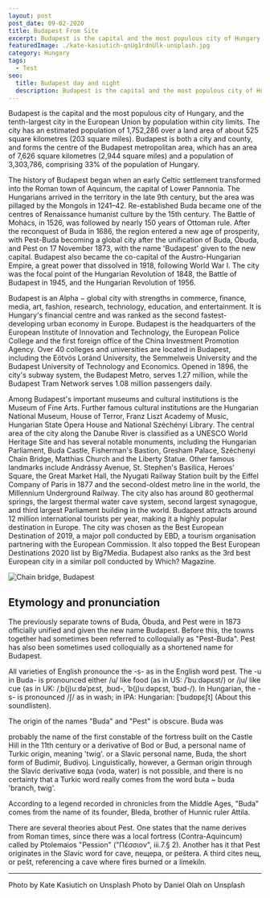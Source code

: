 ```yaml
---
layout: post
post_date: 09-02-2020
title: Budapest From Site
excerpt: Budapest is the capital and the most populous city of Hungary, and the tenth-largest city in the European Union by population within city limits.
featuredImage: ./kate-kasiutich-qnUg1rdnUlk-unsplash.jpg
category: Hungary
tags:
  - Test
seo:
  title: Budapest day and night
  description: Budapest is the capital and the most populous city of Hungary
---
```


Budapest is the capital and the most populous city of Hungary, and the tenth-largest city in the European Union by population within city limits. The city has an estimated population of 1,752,286 over a land area of about 525 square kilometres (203 square miles). Budapest is both a city and county, and forms the centre of the Budapest metropolitan area, which has an area of 7,626 square kilometres (2,944 square miles) and a population of 3,303,786, comprising 33% of the population of Hungary.

The history of Budapest began when an early Celtic settlement transformed into the Roman town of Aquincum, the capital of Lower Pannonia. The Hungarians arrived in the territory in the late 9th century, but the area was pillaged by the Mongols in 1241–42. Re-established Buda became one of the centres of Renaissance humanist culture by the 15th century. The Battle of Mohács, in 1526, was followed by nearly 150 years of Ottoman rule. After the reconquest of Buda in 1686, the region entered a new age of prosperity, with Pest-Buda becoming a global city after the unification of Buda, Óbuda, and Pest on 17 November 1873, with the name 'Budapest' given to the new capital. Budapest also became the co-capital of the Austro-Hungarian Empire, a great power that dissolved in 1918, following World War I. The city was the focal point of the Hungarian Revolution of 1848, the Battle of Budapest in 1945, and the Hungarian Revolution of 1956.

Budapest is an Alpha − global city with strengths in commerce, finance, media, art, fashion, research, technology, education, and entertainment. It is Hungary's financial centre and was ranked as the second fastest-developing urban economy in Europe. Budapest is the headquarters of the European Institute of Innovation and Technology, the European Police College and the first foreign office of the China Investment Promotion Agency. Over 40 colleges and universities are located in Budapest, including the Eötvös Loránd University, the Semmelweis University and the Budapest University of Technology and Economics. Opened in 1896, the city's subway system, the Budapest Metro, serves 1.27 million, while the Budapest Tram Network serves 1.08 million passengers daily.

Among Budapest's important museums and cultural institutions is the Museum of Fine Arts. Further famous cultural institutions are the Hungarian National Museum, House of Terror, Franz Liszt Academy of Music, Hungarian State Opera House and National Széchényi Library. The central area of the city along the Danube River is classified as a UNESCO World Heritage Site and has several notable monuments, including the Hungarian Parliament, Buda Castle, Fisherman's Bastion, Gresham Palace, Széchenyi Chain Bridge, Matthias Church and the Liberty Statue. Other famous landmarks include Andrássy Avenue, St. Stephen's Basilica, Heroes' Square, the Great Market Hall, the Nyugati Railway Station built by the Eiffel Company of Paris in 1877 and the second-oldest metro line in the world, the Millennium Underground Railway. The city also has around 80 geothermal springs, the largest thermal water cave system, second largest synagogue, and third largest Parliament building in the world. Budapest attracts around 12 million international tourists per year, making it a highly popular destination in Europe. The city was chosen as the Best European Destination of 2019, a major poll conducted by EBD, a tourism organisation partnering with the European Commission. It also topped the Best European Destinations 2020 list by Big7Media. Budapest also ranks as the 3rd best European city in a similar poll conducted by Which? Magazine.

![Chain bridge, Budapest](./daniel-olah-UM-aLTugEDQ-unsplash.jpg)

## Etymology and pronunciation

The previously separate towns of Buda, Óbuda, and Pest were in 1873 officially unified and given the new name Budapest. Before this, the towns together had sometimes been referred to colloquially as "Pest-Buda". Pest has also been sometimes used colloquially as a shortened name for Budapest.

All varieties of English pronounce the -s- as in the English word pest. The -u in Buda- is pronounced either /u/ like food (as in US: /ˈbuːdəpɛst/) or /ju/ like cue (as in UK: /ˌb(j)uːdəˈpɛst, ˌbʊd-, ˈb(j)uːdəpɛst, ˈbʊd-/). In Hungarian, the -s- is pronounced /ʃ/ as in wash; in IPA: Hungarian: [ˈbudɒpɛʃt] (About this soundlisten).

The origin of the names "Buda" and "Pest" is obscure. Buda was

probably the name of the first constable of the fortress built on the Castle Hill in the 11th century
or a derivative of Bod or Bud, a personal name of Turkic origin, meaning 'twig'.
or a Slavic personal name, Buda, the short form of Budimír, Budivoj.
Linguistically, however, a German origin through the Slavic derivative вода (voda, water) is not possible, and there is no certainty that a Turkic word really comes from the word buta ~ buda 'branch, twig'.

According to a legend recorded in chronicles from the Middle Ages, "Buda" comes from the name of its founder, Bleda, brother of Hunnic ruler Attila.

There are several theories about Pest. One states that the name derives from Roman times, since there was a local fortress (Contra-Aquincum) called by Ptolemaios "Pession" ("Πέσσιον", iii.7.§ 2). Another has it that Pest originates in the Slavic word for cave, пещера, or peštera. A third cites пещ, or pešt, referencing a cave where fires burned or a limekiln.

---

Photo by Kate Kasiutich on Unsplash
Photo by Daniel Olah on Unsplash
